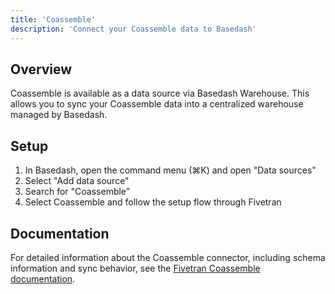 ```yaml
---
title: 'Coassemble'
description: 'Connect your Coassemble data to Basedash'
---
```


## Overview

Coassemble is available as a data source via Basedash Warehouse. This allows you to sync your Coassemble data into a centralized warehouse managed by Basedash.

## Setup

1. In Basedash, open the command menu (⌘K) and open "Data sources"
2. Select "Add data source"
3. Search for "Coassemble"
4. Select Coassemble and follow the setup flow through Fivetran

## Documentation

For detailed information about the Coassemble connector, including schema information and sync behavior, see the [Fivetran Coassemble documentation](https://fivetran.com/docs/connectors/applications/coassemble).
